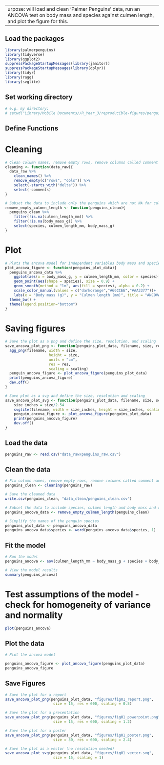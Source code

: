  ---
purpose: will load and clean 'Palmer Penguins' data, run an ANCOVA test on body mass and species against culmen length, and plot the figure for this. 
---

## Load the packages
```r
library(palmerpenguins)
library(tidyverse)
library(ggplot2)
suppressPackageStartupMessages(library(janitor))
suppressPackageStartupMessages(library(dplyr))
library(tidyr)
library(ragg)
library(svglite)
```

## Set working directory 
```r
# e.g. my directory:
# setwd("Library/Mobile Documents//R_Year_3/reproducible-figures/penguin-assignment")
```

## Define Functions

# Cleaning
```r
# Clean column names, remove empty rows, remove columns called comment and delta
cleaning <- function(data_raw){
  data_raw %>%
    clean_names() %>%
    remove_empty(c("rows", "cols")) %>%
    select(-starts_with("delta")) %>%
    select(-comments)
}

# Subset the data to include only the penguins which are not NA for culmen length and body mass 
remove_empty_culmen_length <- function(penguins_clean){
  penguins_clean %>%
    filter(!is.na(culmen_length_mm)) %>%
    filter(!is.na(body_mass_g)) %>%
    select(species, culmen_length_mm, body_mass_g)
}

```

# Plot
```r
# Plots the ancova model for independent variables body mass and species against dependent variable culmen length  
plot_ancova_figure <- function(penguins_plot_data){
  penguins_ancova_data %>%
    ggplot(aes(x = body_mass_g, y = culmen_length_mm, color = species)) + 
    geom_point(aes(shape = species), size = 0.9) + 
    geom_smooth(method = "lm", aes(fill = species), alpha = 0.2) +
    scale_color_manual(values = c("darkorange","#66CCEE","#AA3377"))+
    labs(x = "Body mass (g)", y = "Culmen length (mm)", title = "ANCOVA: body mass/species against culmen length") +
  theme_bw() +
  theme(legend.position="bottom") 
}
```

# Saving figures
```r
# Save the plot as a png and define the size, resolution, and scaling
save_ancova_plot_png <- function(penguins_plot_data, filename, size, res, scaling){
  agg_png(filename, width = size, 
                    height = size, 
                    units = "cm", 
                    res = res, 
                    scaling = scaling)
  penguin_ancova_figure <- plot_ancova_figure(penguins_plot_data)
  print(penguins_ancova_figure)
  dev.off()
}

# Save plot as a svg and define the size, resolution and scaling 
save_ancova_plot_svg <- function(penguins_plot_data, filename, size, scaling){
    size_inches = size/2.54
    svglite(filename, width = size_inches, height = size_inches, scaling = scaling)
    penguin_ancova_figure <- plot_ancova_figure(penguins_plot_data)
    print(penguins_ancova_figure)
    dev.off()
}
```

## Load the data 
```r
penguins_raw <- read.csv("data_raw/penguins_raw.csv")
```

## Clean the data 
```r
# Fix column names, remove empty rows, remove columns called comment and delta 
penguins_clean <- cleaning(penguins_raw)

# Save the cleaned data 
write.csv(penguins_clean, "data_clean/penguins_clean.csv")

# Subset the data to include species, culmen length and body mass and remove penguins with NA culmen length and body mass 
penguins_ancova_data <- remove_empty_culmen_length(penguins_clean)

# Simplify the names of the penguin species 
penguins_plot_data <- penguins_ancova_data
penguins_ancova_data$species <- word(penguins_ancova_data$species, 1)
```

## Fit the model 
```r
# Run the model
penguins_ancova <- aov(culmen_length_mm ~ body_mass_g + species + body_mass_g*species, penguins_ancova_data)

# View the model results
summary(penguins_ancova)
```

# Test assumptions of the model - check for homogeneity of variance and normality
```r
plot(penguins_ancova)
```

## Plot the data 
```r
# Plot the ancova model 

penguins_ancova_figure <- plot_ancova_figure(penguins_plot_data)
penguins_ancova_figure
```

## Save Figures

```r
# Save the plot for a report
save_ancova_plot_png(penguins_plot_data, "figures/fig01_report.png", 
                      size = 15, res = 600, scaling = 0.5)

# Save the plot for a presentation
save_ancova_plot_png(penguins_plot_data, "figures/fig01_powerpoint.png", 
                      size = 15, res = 600, scaling = 1.2)

# Save the plot for a poster
save_ancova_plot_png(penguins_plot_data, "figures/fig01_poster.png", 
                      size = 30, res = 600, scaling = 2.4)

# Save the plot as a vector (no resolution needed)
save_ancova_plot_svg(penguins_plot_data, "figures/fig01_vector.svg", 
                      size = 15, scaling = 1)
```
